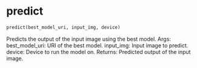 # predict { #onco_derm_ai.predict }

```python
predict(best_model_uri, input_img, device)
```

Predicts the output of the input image using the best model.
Args:
    best_model_uri: URI of the best model.
    input_img: Input image to predict.
    device: Device to run the model on.
Returns:
    Predicted output of the input image.